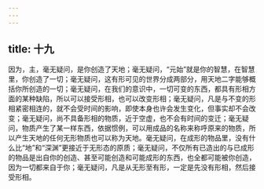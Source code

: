 ```yaml
---
---
---
```

title: 十九
---

因为，主，毫无疑问，是你创造了天地；毫无疑问，“元始”就是你的智慧，在智慧里，你创造了一切；毫无疑问，这有形可见的世界分成两部分，用天地二字能够概括你所创造的一切；毫无疑问，在我们的意识中，一切可变的东西，都具有形相方面的某种缺陷，所以可以接受形相，也可以改变形相；毫无疑问，凡是与不变的形相紧密相连的，就不会受时间的影响，即使本身也许会发生变化，但事实却不会改变；毫无疑问，尚不具备形相的物质，近于空虚，也不会有时间的变迁；毫无疑问，物质产生了某一样东西，依据惯例，可以用成品的名称来称呼原来的物质，所以产生天地的任何无形物质也可以称为天地。毫无疑问，在成形的物品里，没有什么比“地”和“深渊”更接近于无形态的原质；毫无疑问，不仅所有已造出的与已成形的物品是出自你的创造、甚至可能创造和可能成形的东西，也全都可能被你创造，因为一切都来自于你；毫无疑问，凡是从无形至有形，一定是先没有形相，然后接受形相。